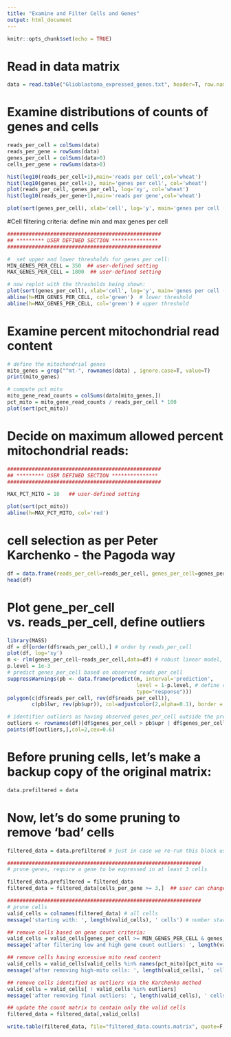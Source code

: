 ```yaml
---
title: "Examine and Filter Cells and Genes"
output: html_document
---
```


```r
knitr::opts_chunk$set(echo = TRUE)
```

# Read in data matrix
```r
data = read.table("Glioblastoma_expressed_genes.txt", header=T, row.names=1)  ## CHANGE TO YOUR INPUT MATRIX

```

# Examine distributions of counts of genes and cells
```r
reads_per_cell = colSums(data)
reads_per_gene = rowSums(data)
genes_per_cell = colSums(data>0)
cells_per_gene = rowSums(data>0)

hist(log10(reads_per_cell+1),main='reads per cell',col='wheat')
hist(log10(genes_per_cell+1), main='genes per cell', col='wheat')
plot(reads_per_cell, genes_per_cell, log='xy', col='wheat')
hist(log10(reads_per_gene+1),main='reads per gene',col='wheat')
```

```r
plot(sort(genes_per_cell), xlab='cell', log='y', main='genes per cell (ordered)')
```
#Cell filtering criteria: define min and max genes per cell

```r
##################################################
## ********* USER DEFINED SECTION ***************
##################################################

#  set upper and lower thresholds for genes per cell:
MIN_GENES_PER_CELL = 350  ## user-defined setting
MAX_GENES_PER_CELL = 1800  ## user-defined setting

# now replot with the thresholds being shown:
plot(sort(genes_per_cell), xlab='cell', log='y', main='genes per cell (ordered)')
abline(h=MIN_GENES_PER_CELL, col='green')  # lower threshold
abline(h=MAX_GENES_PER_CELL, col='green') # upper threshold
```


# Examine percent mitochondrial read content
```r
# define the mitochondrial genes
mito_genes = grep("^mt-", rownames(data) , ignore.case=T, value=T)
print(mito_genes)
```

```r
# compute pct mito
mito_gene_read_counts = colSums(data[mito_genes,])
pct_mito = mito_gene_read_counts / reads_per_cell * 100
plot(sort(pct_mito))
```

# Decide on maximum allowed percent mitochondrial reads:
```r
##################################################
## ********* USER DEFINED SECTION ***************
##################################################

MAX_PCT_MITO = 10   ## user-defined setting

plot(sort(pct_mito))
abline(h=MAX_PCT_MITO, col='red')
```


# cell selection as per Peter Karchenko - the Pagoda way

```r
df = data.frame(reads_per_cell=reads_per_cell, genes_per_cell=genes_per_cell)
head(df)
```


# Plot gene_per_cell vs. reads_per_cell, define outliers

```r
library(MASS)
df = df[order(df$reads_per_cell),] # order by reads_per_cell
plot(df, log='xy')
m <- rlm(genes_per_cell~reads_per_cell,data=df) # robust linear model, not sens to outliers
p.level = 1e-3
# predict genes_per_cell based on observed reads_per_cell
suppressWarnings(pb <- data.frame(predict(m, interval='prediction', 
                                          level = 1-p.level, # define conf interval
                                          type="response")))
polygon(c(df$reads_per_cell, rev(df$reads_per_cell)),
        c(pb$lwr, rev(pb$upr)), col=adjustcolor(2,alpha=0.1), border = NA)

# identifier outliers as having observed genes_per_cell outside the prediction confidence interval
outliers <- rownames(df)[df$genes_per_cell > pb$upr | df$genes_per_cell < pb$lwr];
points(df[outliers,],col=2,cex=0.6)
```

# Before pruning cells, let's make a backup copy of the original matrix:
```r
data.prefiltered = data
```

# Now, let's do some pruning to remove 'bad' cells
```r
filtered_data = data.prefiltered # just in case we re-run this block using different thresholds.

###############################################################
# prune genes, require a gene to be expressed in at least 3 cells

filtered_data.prefiltered = filtered_data
filtered_data = filtered_data[cells_per_gene >= 3,]  ## user can change this if needed.

###############################################################
# prune cells
valid_cells = colnames(filtered_data) # all cells
message('starting with: ', length(valid_cells), ' cells') # number starting with

## remove cells based on gene count criteria:
valid_cells = valid_cells[genes_per_cell >= MIN_GENES_PER_CELL & genes_per_cell <= MAX_GENES_PER_CELL]  # set values based on your evaluation above
message('after filtering low and high gene count outliers: ', length(valid_cells), ' cells') # number after filtering based gene count thresholds

## remove cells having excessive mito read content
valid_cells = valid_cells[valid_cells %in% names(pct_mito)[pct_mito <= MAX_PCT_MITO]]
message('after removing high-mito cells: ', length(valid_cells), ' cells') # number remaining after high-mito cells removed

## remove cells identified as outliers via the Karchenko method
valid_cells = valid_cells[ ! valid_cells %in% outliers]
message('after removing final outliers: ', length(valid_cells), ' cells') # number surviving outlier detection

## update the count matrix to contain only the valid cells
filtered_data = filtered_data[,valid_cells]

write.table(filtered_data, file="filtered_data.counts.matrix", quote=F, sep="\t")
```



